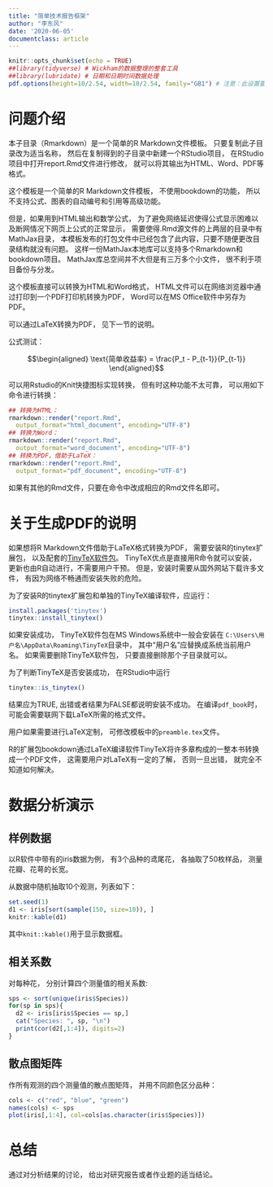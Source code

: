 ---
title: "简单技术报告框架"
author: "李东风"
date: '2020-06-05'
documentclass: article
---

```{r setup, include=FALSE}
knitr::opts_chunk$set(echo = TRUE)
##library(tidyverse) # Wickham的数据整理的整套工具
##library(lubridate) # 日期和日期时间数据处理
pdf.options(height=10/2.54, width=10/2.54, family="GB1") # 注意：此设置要放在最后
```


# 问题介绍 {#intro}

本子目录（Rmarkdown）是一个简单的R Markdown文件模板。
只要复制此子目录改为适当名称，
然后在复制得到的子目录中新建一个RStudio项目，
在RStudio项目中打开report.Rmd文件进行修改，
就可以将其输出为HTML、Word、PDF等格式。

这个模板是一个简单的R Markdown文件模板，
不使用bookdown的功能，
所以不支持公式、图表的自动编号和引用等高级功能。

但是，如果用到HTML输出和数学公式，
为了避免网络延迟使得公式显示困难以及断网情况下网页上公式的正常显示，
需要使得.Rmd源文件的上两层的目录中有MathJax目录，
本模板发布的打包文件中已经包含了此内容，只要不随便更改目录结构就没有问题。
这样一份MathJax本地库可以支持多个Rmarkdown和bookdown项目。
MathJax库总空间并不大但是有三万多个小文件，
很不利于项目备份与分发。

这个模板直接可以转换为HTML和Word格式，
HTML文件可以在网络浏览器中通过打印到一个PDF打印机转换为PDF，
Word可以在MS Office软件中另存为PDF。

可以通过LaTeX转换为PDF，
见下一节的说明。

公式测试：

$$\begin{aligned}
\text{简单收益率} = \frac{P_t - P_{t-1}}{P_{t-1}}
\end{aligned}$$

可以用Rstudio的Knit快捷图标实现转换，
但有时这种功能不太可靠，
可以用如下命令进行转换：

```{r conv, echo=TRUE, eval=FALSE}
## 转换为HTML：
rmarkdown::render("report.Rmd", 
  output_format="html_document", encoding="UTF-8")
## 转换为Word：
rmarkdown::render("report.Rmd", 
  output_format="word_document", encoding="UTF-8")
## 转换为PDF，借助于LaTeX：
rmarkdown::render("report.Rmd", 
  output_format="pdf_document", encoding="UTF-8")
```

如果有其他的Rmd文件，只要在命令中改成相应的Rmd文件名即可。


# 关于生成PDF的说明 {#tinytex}

如果想将R Markdown文件借助于LaTeX格式转换为PDF， 
需要安装R的tinytex扩展包，
以及配套的[TinyTeX软件包](https://yihui.name/tinytex/)。
TinyTeX优点是直接用R命令就可以安装，
更新也由R自动进行，不需要用户干预。
但是，安装时需要从国外网站下载许多文件，
有因为网络不畅通而安装失败的危险。

为了安装R的tinytex扩展包和单独的TinyTeX编译软件，应运行：

```{r usage-pdfbook-tinytex01, echo=TRUE, eval=FALSE}
install.packages('tinytex')
tinytex::install_tinytex()
```

如果安装成功， 
TinyTeX软件包在MS Windows系统中一般会安装在 `C:\Users\用户名\AppData\Roaming\TinyTeX`目录中，
其中“用户名”应替换成系统当前用户名。 
如果需要删除TinyTeX软件包， 只要直接删除那个子目录就可以。

为了判断TinyTeX是否安装成功， 在RStudio中运行

```{r usage-pdfbook-tinytex02, echo=TRUE, eval=FALSE}
tinytex::is_tinytex()
```

结果应为TRUE, 出错或者结果为FALSE都说明安装不成功。
在编译`pdf_book`时，可能会需要联网下载LaTeX所需的格式文件。

用户如果需要进行LaTeX定制，
可修改模板中的`preamble.tex`文件。

R的扩展包bookdown通过LaTeX编译软件TinyTeX将许多章构成的一整本书转换成一个PDF文件，
这需要用户对LaTeX有一定的了解，
否则一旦出错，
就完全不知道如何解决。


# 数据分析演示 {#ana}

## 样例数据 {#ana-data}

以R软件中带有的iris数据为例，
有3个品种的鸢尾花，
各抽取了50枚样品，
测量花瓣、花萼的长宽。

从数据中随机抽取10个观测，列表如下：

```{r ana-data-table}
set.seed(1)
d1 <- iris[sort(sample(150, size=10)), ]
knitr::kable(d1)
```

其中`knit::kable()`用于显示数据框。


## 相关系数 {#ana-corr}

对每种花，
分别计算四个测量值的相关系数:

```{r ana-corr}
sps <- sort(unique(iris$Species))
for(sp in sps){
  d2 <- iris[iris$Species == sp,]
  cat("Species: ", sp, "\n")
  print(cor(d2[,1:4]), digits=2)
}
```


## 散点图矩阵 {#ana-scat}

作所有观测的四个测量值的散点图矩阵，
并用不同颜色区分品种：


```{r ana-scatter}
cols <- c("red", "blue", "green")
names(cols) <- sps
plot(iris[,1:4], col=cols[as.character(iris$Species)])
```

# 总结 {#conc}

通过对分析结果的讨论，
给出对研究报告或者作业题的适当结论。



